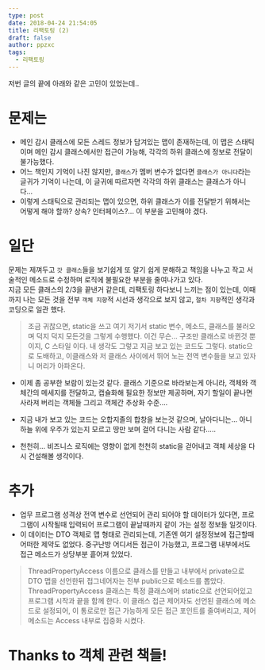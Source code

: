 ```yaml
---
type: post
date: 2018-04-24 21:54:05
title: 리팩토링 (2)
draft: false
author: ppzxc
tags:
  - 리팩토링
---
```


저번 글의 끝에 아래와 같은 고민이 있었는데..

# 문제는

- 메인 감시 클래스에 모든 스레드 정보가 담겨있는 맵이 존재하는데, 이 맵은 스태틱이며 메인 감시 클래스에서만 접근이 가능해, 각각의 하위 클래스에 정보로 전달이 불가능했다.
- 어느 책인지 기억이 나진 않지만, `클래스`가 멤버 변수가 없다면 `클래스가 아니다`라는 글귀가 기억이 나는데, 이 글귀에 따르자면 각각의 하위 클래스는 클래스가 아니다...
- 이렇게 스태틱으로 관리되는 맵이 있으면, 하위 클래스가 이를 전달받기 위해서는 어떻게 해야 할까? 상속? 인터페이스?... 이 부분을 고민해야 겠다.

# 일단

문제는 제껴두고 `갓 클래스`들을 보기쉽게 또 알기 쉽게 분해하고 책임을 나누고 작고 서술적인 메소드로 수정하며 로직에 불필요한 부분을 줄여나가고 있다.  
지금 모든 클래스의 2/3을 끝낸거 같은데, 리팩토링 하다보니 느끼는 점이 있는데, 이때까지 나는 모든 것을 전부 `객체 지향`적 시선과 생각으로 보지 않고, `절차 지향`적인 생각과 코딩으로 일관 했다.

> 조금 귀찮으면, static을 쓰고 여기 저기서 static 변수, 메소드, 클래스를 불러오며 덕지 덕지 모든것을 그렇게 수행했다.
> 이건 무슨... 구조만 클래스로 바뀐것 뿐이지, C 스타일 이다. 내 생각도 그렇고 지금 보고 있는 코드도 그렇다.
> static으로 도배하고, 이클래스와 저 클래스 사이에서 뛰어 노는 전역 변수들을 보고 있자니 머리가 아파온다.

- 이제 좀 공부한 보람이 있는것 같다. 클래스 기준으로 바라보는게 아니라, 객체와 객체간의 메세지를 전달하고, 캡슐화해 필요한 정보만 제공하며, 자기 할일이 끝나면 사라져 버리는 객체들 그리고 객체간 추상화 수준....
- 지금 내가 보고 있는 코드는 오합지졸의 합창을 보는것 같으며, 날아다니는... 아니 하늘 위에 우주가 있는지 모르고 땅만 보며 걸어 다니는 사람 같다.....

- 천천히... 비즈니스 로직에는 영향이 없게 천천히 static을 걷어내고 객체 세상을 다시 건설해볼 생각이다.

# 추가

- 업무 프로그램 성격상 전역 변수로 선언되어 관리 되어야 할 데이터가 있다면, 프로그램이 시작될때 입력되어 프로그램이 끝날때까지 같이 가는 설정 정보들 일것이다.
- 이 데이터는 DTO 객체로 맵 형태로 관리되는데, 기존엔 여기 설정정보에 접근할때 어떠한 제약도 없었다. 중구난방 어디서든 접근이 가능했고, 프로그램 내부에서도 접근 메소드가 상당부분 흩어져 있었다.

> ThreadPropertyAccess 이름으로 클래스를 만들고 내부에서 private으로 DTO 맵을 선언한뒤 접그네어자는 전부 public으로 메소드를 뽑았다.
> ThreadPropertyAccess 클래스는 특정 클래스에머 static으로 선언되어있고 프로그램 시작과 끝을 함께 한다.
> 이 클래스 접근 제어자도 선언된 클래스에 메소드로 설정되어, 이 통로로만 접근 가능하게 모든 접근 포인트를 줄여버리고, 제어 메소드는 Access 내부로 집중화 시켰다.

# Thanks to 객체 관련 책들!

